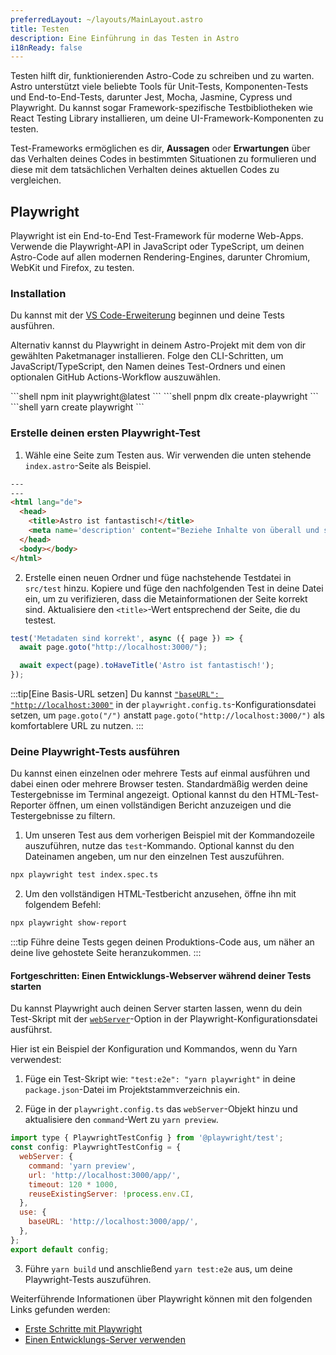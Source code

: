 ```yaml
---
preferredLayout: ~/layouts/MainLayout.astro
title: Testen
description: Eine Einführung in das Testen in Astro
i18nReady: false
---
```


Testen hilft dir, funktionierenden Astro-Code zu schreiben und zu warten. Astro unterstützt viele beliebte Tools für Unit-Tests, Komponenten-Tests und End-to-End-Tests, darunter Jest, Mocha, Jasmine, Cypress und Playwright. Du kannst sogar Framework-spezifische Testbibliotheken wie React Testing Library installieren, um deine UI-Framework-Komponenten zu testen.

Test-Frameworks ermöglichen es dir, **Aussagen** oder **Erwartungen** über das Verhalten deines Codes in bestimmten Situationen zu formulieren und diese mit dem tatsächlichen Verhalten deines aktuellen Codes zu vergleichen.

## Playwright

Playwright ist ein End-to-End Test-Framework für moderne Web-Apps. Verwende die Playwright-API in JavaScript oder TypeScript, um deinen Astro-Code auf allen modernen Rendering-Engines, darunter Chromium, WebKit und Firefox, zu testen.

### Installation

Du kannst mit der [VS Code-Erweiterung](https://playwright.dev/docs/getting-started-vscode) beginnen und deine Tests ausführen.

Alternativ kannst du Playwright in deinem Astro-Projekt mit dem von dir gewählten Paketmanager installieren. Folge den CLI-Schritten, um JavaScript/TypeScript, den Namen deines Test-Ordners und einen optionalen GitHub Actions-Workflow auszuwählen.

<PackageManagerTabs>
  <Fragment slot="npm">
  ```shell
  npm init playwright@latest
  ```
  </Fragment>
  <Fragment slot="pnpm">
  ```shell
  pnpm dlx create-playwright
  ```
  </Fragment>
  <Fragment slot="yarn">
  ```shell
  yarn create playwright
  ```
  </Fragment>
</PackageManagerTabs>

### Erstelle deinen ersten Playwright-Test

1. Wähle eine Seite zum Testen aus. Wir verwenden die unten stehende `index.astro`-Seite als Beispiel.

```html title="src/pages/index.astro"
---
---
<html lang="de">
  <head>
    <title>Astro ist fantastisch!</title>
    <meta name='description' content="Beziehe Inhalte von überall und stelle sie schnell mit Astros Insel-Architektur der nächsten Generation bereit." />
  </head>
  <body></body>
</html>
```

2. Erstelle einen neuen Ordner und füge nachstehende Testdatei in `src/test` hinzu. Kopiere und füge den nachfolgenden Test in deine Datei ein, um zu verifizieren, dass die Metainformationen der Seite korrekt sind. Aktualisiere den `<title>`-Wert entsprechend der Seite, die du testest.

```jsx title="src/test/index.spec.ts" "Astro ist fantastisch!"
test('Metadaten sind korrekt', async ({ page }) => {
  await page.goto("http://localhost:3000/");

  await expect(page).toHaveTitle('Astro ist fantastisch!');
});
```

:::tip[Eine Basis-URL setzen]
Du kannst [`"baseURL": "http://localhost:3000"`](https://playwright.dev/docs/api/class-testoptions#test-options-base-url) in der `playwright.config.ts`-Konfigurationsdatei setzen, um `page.goto("/")` anstatt `page.goto("http://localhost:3000/")` als komfortablere URL zu nutzen.
:::

### Deine Playwright-Tests ausführen 

Du kannst einen einzelnen oder mehrere Tests auf einmal ausführen und dabei einen oder mehrere Browser testen. Standardmäßig werden deine Testergebnisse im Terminal angezeigt. Optional kannst du den HTML-Test-Reporter öffnen, um einen vollständigen Bericht anzuzeigen und die Testergebnisse zu filtern.

1. Um unseren Test aus dem vorherigen Beispiel mit der Kommandozeile auszuführen, nutze das `test`-Kommando. Optional kannst du den Dateinamen angeben, um nur den einzelnen Test auszuführen.

```sh
npx playwright test index.spec.ts
```

2. Um den vollständigen HTML-Testbericht anzusehen, öffne ihn mit folgendem Befehl:
```sh
npx playwright show-report
```

:::tip
Führe deine Tests gegen deinen Produktions-Code aus, um näher an deine live gehostete Seite heranzukommen.
:::

#### Fortgeschritten: Einen Entwicklungs-Webserver während deiner Tests starten 

Du kannst Playwright auch deinen Server starten lassen, wenn du dein Test-Skript mit der [`webServer`](https://playwright.dev/docs/test-advanced#launching-a-development-web-server-during-the-tests)-Option in der Playwright-Konfigurationsdatei ausführst.

Hier ist ein Beispiel der Konfiguration und Kommandos, wenn du Yarn verwendest:

1. Füge ein Test-Skript wie: `"test:e2e": "yarn playwright"` in deine `package.json`-Datei im Projekt&shy;stamm&shy;verzeichnis ein.

2. Füge in der `playwright.config.ts` das `webServer`-Objekt hinzu und aktualisiere den `command`-Wert zu `yarn preview`.
```js title="playwright.config.ts" ins={3-8} "yarn preview"
import type { PlaywrightTestConfig } from '@playwright/test';
const config: PlaywrightTestConfig = {
  webServer: {
    command: 'yarn preview',
    url: 'http://localhost:3000/app/',
    timeout: 120 * 1000,
    reuseExistingServer: !process.env.CI,
  },
  use: {
    baseURL: 'http://localhost:3000/app/',
  },
};
export default config;
```

3. Führe `yarn build` und anschließend `yarn test:e2e` aus, um deine Playwright-Tests auszuführen.

Weiterführende Informationen über Playwright können mit den folgenden Links gefunden werden:

- [Erste Schritte mit Playwright](https://playwright.dev/docs/intro)
- [Einen Entwicklungs-Server verwenden](https://playwright.dev/docs/test-advanced#launching-a-development-web-server-during-the-tests)
